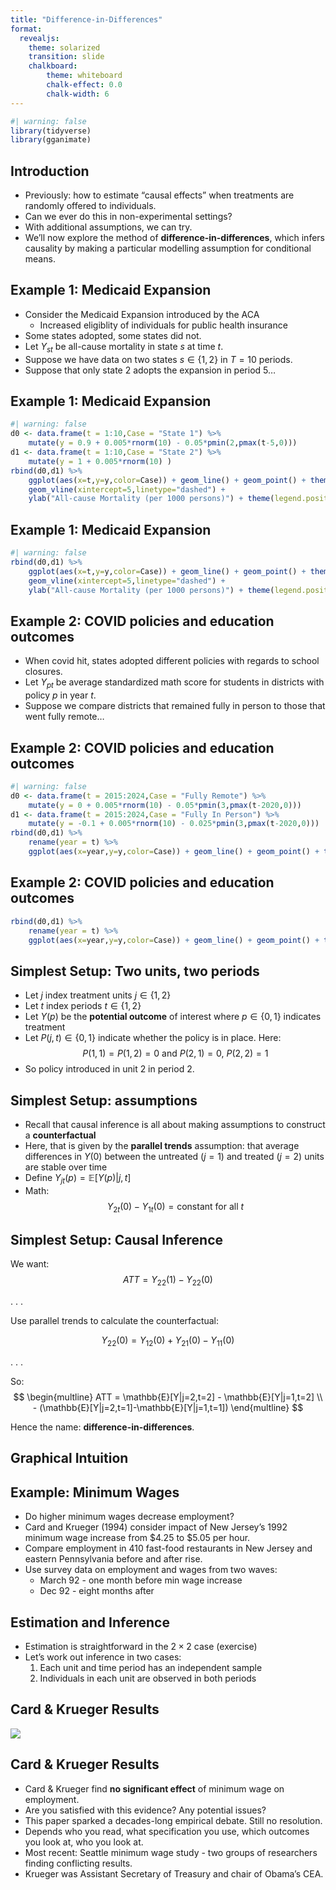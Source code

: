 ```yaml
---
title: "Difference-in-Differences"
format: 
  revealjs:
    theme: solarized
    transition: slide
    chalkboard:
        theme: whiteboard
        chalk-effect: 0.0
        chalk-width: 6
---
```


```r
#| warning: false
library(tidyverse)
library(gganimate)
```

## Introduction

:::{.incremental}
- Previously: how to estimate "causal effects" when treatments are randomly offered to individuals.
- Can we ever do this in non-experimental settings? 
- With additional assumptions, we can try. 
- We'll now explore the method of **difference-in-differences**, which infers causality by making a particular modelling assumption for conditional means.
:::

## Example 1: Medicaid Expansion

:::{.incremental}
- Consider the Medicaid Expansion introduced by the ACA
    - Increased eligiblity of individuals for public health insurance
- Some states adopted, some states did not.
- Let $Y_{st}$ be all-cause mortality in state $s$ at time $t$.
- Suppose we have data on two states $s\in\{1,2\}$ in $T=10$ periods. 
- Suppose that only state 2 adopts the expansion in period 5...
:::

## Example 1: Medicaid Expansion
```r
#| warning: false
d0 <- data.frame(t = 1:10,Case = "State 1") %>%
    mutate(y = 0.9 + 0.005*rnorm(10) - 0.05*pmin(2,pmax(t-5,0)))
d1 <- data.frame(t = 1:10,Case = "State 2") %>%
    mutate(y = 1 + 0.005*rnorm(10) )
rbind(d0,d1) %>%
    ggplot(aes(x=t,y=y,color=Case)) + geom_line() + geom_point() + theme_minimal() + 
    geom_vline(xintercept=5,linetype="dashed") + 
    ylab("All-cause Mortality (per 1000 persons)") + theme(legend.position = "bottom") + transition_reveal(t,keep_last = TRUE)

```

## Example 1: Medicaid Expansion
```r
#| warning: false
rbind(d0,d1) %>%
    ggplot(aes(x=t,y=y,color=Case)) + geom_line() + geom_point() + theme_minimal() + 
    geom_vline(xintercept=5,linetype="dashed") + 
    ylab("All-cause Mortality (per 1000 persons)") + theme(legend.position = "bottom")

```



## Example 2: COVID policies and education outcomes

:::{.incremental}
- When covid hit, states adopted different policies with regards to school closures.
- Let $Y_{pt}$ be average standardized math score for students in districts with policy $p$ in year $t$. 
- Suppose we compare districts that remained fully in person to those that went fully remote...
:::


## Example 2: COVID policies and education outcomes
```r
#| warning: false
d0 <- data.frame(t = 2015:2024,Case = "Fully Remote") %>%
    mutate(y = 0 + 0.005*rnorm(10) - 0.05*pmin(3,pmax(t-2020,0)))
d1 <- data.frame(t = 2015:2024,Case = "Fully In Person") %>%
    mutate(y = -0.1 + 0.005*rnorm(10) - 0.025*pmin(3,pmax(t-2020,0)))
rbind(d0,d1) %>%
    rename(year = t) %>%
    ggplot(aes(x=year,y=y,color=Case)) + geom_line() + geom_point() + theme_minimal() + theme(legend.position = "bottom") + transition_reveal(year,keep_last = TRUE)
```

## Example 2: COVID policies and education outcomes
```r
rbind(d0,d1) %>%
    rename(year = t) %>%
    ggplot(aes(x=year,y=y,color=Case)) + geom_line() + geom_point() + theme_minimal() + theme(legend.position = "bottom")
```

## Simplest Setup: Two units, two periods

:::{.incremental}
- Let $j$ index treatment units $j\in\{1,2\}$
- Let $t$ index periods $t\in\{1,2\}$
- Let $Y(p)$ be the **potential outcome** of interest where $p\in\{0,1\}$ indicates treatment
- Let $P(j,t)\in\{0,1\}$ indicate whether the policy is in place. Here:
$$ P(1,1)=P(1,2) = 0\ \text{and}\ P(2,1)=0,\ P(2,2) = 1 $$
- So policy introduced in unit 2 in period 2.
:::

## Simplest Setup: assumptions

:::{.incremental}
- Recall that causal inference is all about making assumptions to construct a **counterfactual**
- Here, that is given by the **parallel trends** assumption: that average differences in $Y(0)$ between the untreated ($j=1$) and treated ($j=2$) units are stable over time
- Define $Y_{jt}(p) = \mathbb{E}[Y(p)|j,t]$
- Math:
$$ Y_{2t}(0) - Y_{1t}(0) = \text{constant for all}\ t $$
:::

## Simplest Setup: Causal Inference

We want:
$$ ATT = Y_{22}(1) - Y_{22}(0) $$

. . . 

Use parallel trends to calculate the counterfactual:

$$ Y_{22}(0) = Y_{12}(0) + Y_{21}(0) - Y_{11}(0) $$

. . . 

So:
$$ \begin{multline} ATT = \mathbb{E}[Y|j=2,t=2] - \mathbb{E}[Y|j=1,t=2] \\ - (\mathbb{E}[Y|j=2,t=1]-\mathbb{E}[Y|j=1,t=1]) \end{multline} $$

Hence the name: **difference-in-differences**.

## Graphical Intuition

## Example: Minimum Wages

:::{.incremental}
- Do higher minimum wages decrease employment?
- Card and Krueger (1994) consider impact of New Jersey's 1992 minimum wage increase from \$4.25 to \$5.05 per hour.
- Compare employment in 410 fast-food restaurants in New Jersey and eastern Pennsylvania before and after rise.
- Use survey data on employment and wages from two waves:
  - March 92 - one month before min wage increase
  - Dec 92 - eight months after
:::

## Estimation and Inference

:::{.incremental}
- Estimation is straightforward in the $2\times2$ case (exercise)
- Let's work out inference in two cases:
    1. Each unit and time period has an independent sample
    2. Individuals in each unit are observed in both periods
:::

## Card \& Krueger Results

![](/figures/CardKruegerResults.png)

## Card \& Krueger Results

:::{.incremental}
- Card \& Krueger find **no significant effect** of minimum wage on employment. 
- Are you satisfied with this evidence? Any potential issues? 
- This paper sparked a decades-long empirical debate. Still no resolution. 
- Depends who you read, what specification you use, which outcomes you look at, who you look at. 
- Most recent: Seattle minimum wage study - two groups of researchers finding conflicting results. 
- Krueger was Assistant Secretary of Treasury and chair of Obama's CEA.
:::
